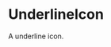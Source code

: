 
<Meta
  title="svg/icon/UnderlineIcon"
  component={UnderlineIcon}
  decorators={[withA11y]}
/>

# UnderlineIcon

<Subtitle>A underline icon.</Subtitle>

<Preview>
  <Story name="24x24">
    <UnderlineIcon style={{ height: "24px", width: "24px" }} />
  </Story>
</Preview>
